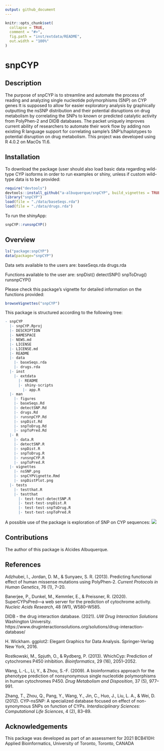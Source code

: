 ```yaml
---
output: github_document
---
```



```r
knitr::opts_chunk$set(
  collapse = TRUE,
  comment = "#>",
  fig.path = "inst/extdata/README",
  out.width = "100%"
)
```

# snpCYP

## Description

The purpose of snpCYP is to streamline and automate the process of
reading and analyzing single nucleotide polymorphisms (SNP) on CYP genes
It is supposed to allow for easier exploratory analysis by graphically 
outputting the nsSNP distribution and their potential disruptions on drug 
metabolism by correlating the SNPs to known or predicted catalytic activity 
from PolyPhen-2 and DIDB databases. The  packet uniquely improves current 
ability of researchers to automate their work flow by adding non existing 
R language support for correlating sample’s SNP’s/haplotypes to potential 
disruption on drug metabolism. This project was developed using R 4.0.2 on 
MacOs 11.6.


## Installation

To download the package (user should also load basic data regarding wild-type
CYP isoforms in order to run examples or shiny, unless if custom wild-type data 
is to be provided:

```r
require("devtools")
devtools::install_github("a-albuquerque/snpCYP", build_vignettes = TRUE)
library("snpCYP")
load(file = "./data/baseSeqs.rda")
load(file = "./data/drugs.rda")
```

To run the shinyApp:
```r
snpCYP::runsnpCYP()
```

## Overview

```r
ls("package:snpCYP")
data(package="snpCYP")
```

Data sets available to the users are:
baseSeqs.rda
drugs.rda


Functions available to the user are: 
snpDist()
detectSNP()
snpToDrug()
runsnpCYP()

Please check this package's vignette for detailed information on the functions
provided: 

```r
browseVignettes("snpCYP")
```

This package is structured according to the following tree:

```r
- snpCYP
  |- snpCYP.Rproj
  |- DESCRIPTION
  |- NAMESPACE
  |- NEWS.md
  |- LICENSE
  |- LICENSE.md
  |- README
  |- data
    |- baseSeqs.rda
    |- drugs.rda
  |- inst
    |- extdata
      |- README
      |- shiny-scripts
        |- app.R
  |- man
    |- figures
    |- baseSeqs.Rd
    |- detectSNP.Rd
    |- drugs.Rd
    |- runsnpCYP.Rd
    |- snpDist.Rd
    |- snpToDrug.Rd
    |- snpToPred.Rd
  |- R
    |- data.R
    |- detectSNP.R
    |- snpDist.R
    |- snpToDrug.R
    |- runsnpCYP.R
    |- snpToPred.R
  |- vignettes
    |- nsSNP.png
    |- snpCYPVignette.Rmd
    |- snpDistPlot.png
  |- tests
    |- testthat.R
    |- testthat
      |- test-test-detectSNP.R
      |- test-test-snpDist.R
      |- test-test-snpToDrug.R
      |- test-test-snpToPred.R
```
A possible use of the package is exploration of SNP on CYP sequences:
![](./inst/extdata/README/Overview.png)

## Contributions
The author of this package is Alcides Albuquerque.


## References
Adzhubei, I., Jordan, D. M., & Sunyaev, S. R. (2013). Predicting functional effect of human missense mutations using PolyPhen-2. *Current Protocols in Human Genetics*, 76 (1), 7–20.

Banerjee, P., Dunkel, M., Kemmler, E., & Preissner, R. (2020). SuperCYPsPred—a web server for the prediction of cytochrome activity. *Nucleic Acids Research*, 48 (W1), W580–W585. 

DIDB - the drug interaction database. (2021). *UW Drug Interaction Solutions* Washington University. https://www.druginteractionsolutions.org/solutions/drug-interaction-database/

H. Wickham. ggplot2: Elegant Graphics for Data Analysis. Springer-Verlag New York, 2016.

Rostkowski, M., Spjuth, O., & Rydberg, P. (2013). WhichCyp: Prediction of cytochromes P450 inhibition. *Bioinformatics*, 29 (16), 2051–2052.

Wang, L.-L., Li, Y., & Zhou, S.-F. (2009). A bioinformatics approach for the phenotype prediction of nonsynonymous single nucleotide polymorphisms in human cytochromes P450. *Drug Metabolism and Disposition*, 37 (5), 977–991.

Zhang, T., Zhou, Q., Pang, Y., Wang, Y., Jin, C., Huo, J., Liu, L. A., & Wei, D. (2012). CYP-nsSNP: A specialized database focused on effect of non-synonymous SNPs on function of CYPs. *Interdisciplinary Sciences: Computational Life Sciences*, 4 (2), 83–89.


## Acknowledgements
This package was developed as part of an assessment for 2021 BCB410H: Applied Bioinformatics, University of Toronto, Toronto, CANADA

